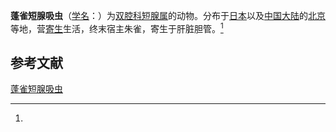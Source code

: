 {{Speciesbox
| name = 蓬雀短腺吸虫
| status = 
| status_system = 
| image = 
| genus = Brachylecithum
| species = emberizae
| authority = (Yamaguti, 1941)<ref name='id9897'>{{cite web| url =http://www.bioinfo.cn/db05/BjdwSpecies.php?action=view&id=9897| title =蓬雀短腺吸虫| work =《中国动物物种编目数据库》| publisher =中国科学院微生物研究所| author =中国科学院动物研究所| accessdate =2009-04-16| deadurl =yes| archiveurl =https://web.archive.org/web/20160305062533/http://www.bioinfo.cn/db05/BjdwSpecies.php?action=view&id=9897| archivedate =2016-03-05}}</ref>
}}

'''蓬雀短腺吸虫'''（[[学名|学名]]：{{lang|la|''Brachylecithum emberizae''}}）为[[双腔科|双腔科]][[短腺属|短腺属]]的动物。分布于[[日本|日本]]以及[[中国大陆|中国大陆]]的[[北京|北京]]等地，营[[寄生|寄生]]生活，终末宿主朱雀，寄生于肝脏胆管。<ref name='id9897'/>

== 参考文献 ==
{{reflist}}

{{Wikispecies|Brachylecithum emberizae}}

[[Category:短腺属|蓬雀短腺吸虫]]


{{吸虫小作品}}